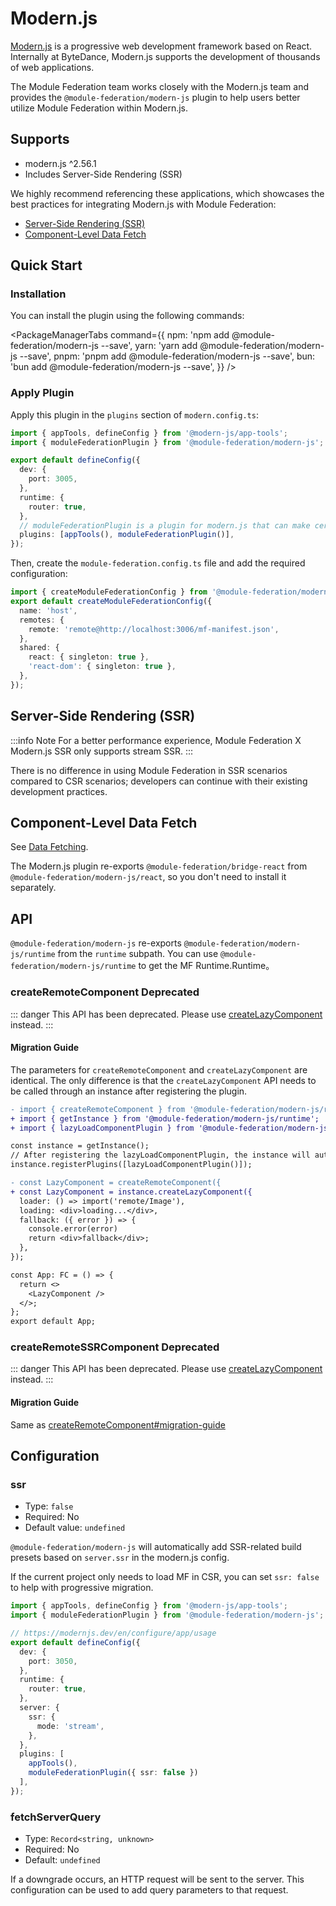 # Modern.js


[Modern.js](https://modernjs.dev/guides/get-started/introduction.html) is a progressive web development framework based on React. Internally at ByteDance, Modern.js supports the development of thousands of web applications.

The Module Federation team works closely with the Modern.js team and provides the `@module-federation/modern-js` plugin to help users better utilize Module Federation within Modern.js.

## Supports

- modern.js ^2.56.1
- Includes Server-Side Rendering (SSR)

We highly recommend referencing these applications, which showcases the best practices for integrating Modern.js with Module Federation:

* [Server-Side Rendering (SSR)](https://github.com/module-federation/core/tree/main/apps/modernjs-ssr)
* [Component-Level Data Fetch](https://github.com/module-federation/core/tree/main/apps/modern-component-data-fetch)

## Quick Start

### Installation

You can install the plugin using the following commands:


<PackageManagerTabs
  command={{
    npm: 'npm add @module-federation/modern-js --save',
    yarn: 'yarn add @module-federation/modern-js --save',
    pnpm: 'pnpm add @module-federation/modern-js --save',
    bun: 'bun add @module-federation/modern-js --save',
  }}
/>

### Apply Plugin

Apply this plugin in the `plugins` section of `modern.config.ts`:

```ts title="modern.config.ts"
import { appTools, defineConfig } from '@modern-js/app-tools';
import { moduleFederationPlugin } from '@module-federation/modern-js';

export default defineConfig({
  dev: {
    port: 3005,
  },
  runtime: {
    router: true,
  },
  // moduleFederationPlugin is a plugin for modern.js that can make certain modifications to the build/runtime
  plugins: [appTools(), moduleFederationPlugin()],
});
```

Then, create the `module-federation.config.ts` file and add the required configuration:

```ts title="module-federation.config.ts"
import { createModuleFederationConfig } from '@module-federation/modern-js';
export default createModuleFederationConfig({
  name: 'host',
  remotes: {
    remote: 'remote@http://localhost:3006/mf-manifest.json',
  },
  shared: {
    react: { singleton: true },
    'react-dom': { singleton: true },
  },
});
```

## Server-Side Rendering (SSR)

:::info Note
For a better performance experience, Module Federation X Modern.js SSR only supports stream SSR.
:::

There is no difference in using Module Federation in SSR scenarios compared to CSR scenarios; developers can continue with their existing development practices.

## Component-Level Data Fetch

See [Data Fetching](../basic/data-fetch/index).

The Modern.js plugin re-exports `@module-federation/bridge-react` from `@module-federation/modern-js/react`, so you don't need to install it separately.

## API

`@module-federation/modern-js` re-exports `@module-federation/modern-js/runtime` from the `runtime` subpath. You can use `@module-federation/modern-js/runtime` to get the MF Runtime.Runtime。


### createRemoteComponent <Badge type="danger">Deprecated</Badge>

::: danger
This API has been deprecated. Please use [createLazyComponent](../../practice/bridge/react-bridge#createlazycomponent) instead.
:::

#### Migration Guide

The parameters for `createRemoteComponent` and `createLazyComponent` are identical. The only difference is that the `createLazyComponent` API needs to be called through an instance after registering the plugin.

```diff
- import { createRemoteComponent } from '@module-federation/modern-js/runtime';
+ import { getInstance } from '@module-federation/modern-js/runtime';
+ import { lazyLoadComponentPlugin } from '@module-federation/modern-js/react';

const instance = getInstance();
// After registering the lazyLoadComponentPlugin, the instance will automatically add the createLazyComponent API
instance.registerPlugins([lazyLoadComponentPlugin()]);

- const LazyComponent = createRemoteComponent({
+ const LazyComponent = instance.createLazyComponent({
  loader: () => import('remote/Image'),
  loading: <div>loading...</div>,
  fallback: ({ error }) => {
    console.error(error)
    return <div>fallback</div>;
  },
});

const App: FC = () => {
  return <>
    <LazyComponent />
  </>;
};
export default App;
```

### createRemoteSSRComponent <Badge type="danger">Deprecated</Badge>

::: danger
This API has been deprecated. Please use [createLazyComponent](../../practice/bridge/react-bridge#createlazycomponent) instead.
:::

#### Migration Guide

Same as [createRemoteComponent#migration-guide](#migration-guide)

## Configuration

### ssr

- Type: `false`
- Required: No
- Default value: `undefined`

`@module-federation/modern-js` will automatically add SSR-related build presets based on `server.ssr` in the modern.js config.

If the current project only needs to load MF in CSR, you can set `ssr: false` to help with progressive migration.

```ts title='modern.config.ts'
import { appTools, defineConfig } from '@modern-js/app-tools';
import { moduleFederationPlugin } from '@module-federation/modern-js';

// https://modernjs.dev/en/configure/app/usage
export default defineConfig({
  dev: {
    port: 3050,
  },
  runtime: {
    router: true,
  },
  server: {
    ssr: {
      mode: 'stream',
    },
  },
  plugins: [
    appTools(),
    moduleFederationPlugin({ ssr: false })
  ],
});
```

### fetchServerQuery

- Type: `Record<string, unknown>`
- Required: No
- Default: `undefined`

If a downgrade occurs, an HTTP request will be sent to the server. This configuration can be used to add query parameters to that request.
